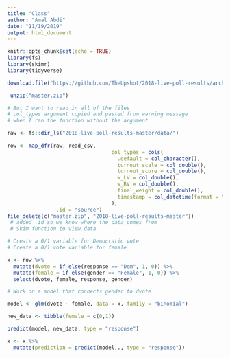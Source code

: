 ```yaml
---
title: "Class"
author: "Amal Abdi"
date: "11/19/2019"
output: html_document
---
```


```r
knitr::opts_chunk$set(echo = TRUE)
library(fs)
library(skimr)
library(tidyverse)
```

```r
download.file("https://github.com/TheUpshot/2018-live-poll-results/archive/master.zip", destfile = "master.zip")
```

```r
 unzip("master.zip")

# But I want to read in all of the files
# col_types argument copied and pasted from warning message
# when I ran the function without the argument

raw <- fs::dir_ls("2018-live-poll-results-master/data/")
 
row <- map_dfr(raw, read_csv,
                                  col_types = cols(
                                    .default = col_character(),
                                    turnout_scale = col_double(),
                                    turnout_score = col_double(),
                                    w_LV = col_double(),
                                    w_RV = col_double(),
                                    final_weight = col_double(),
                                    timestamp = col_datetime(format = "")
                                  ),
                .id = "source")
file_delete(c("master.zip", "2018-live-poll-results-master"))
 # added .id so we know where the data comes from
 # Skim function to view data
```


```r
# Create a 0/1 variable for Democratic vote
# Create a 0/1 vote variable for female

x <- row %>% 
  mutate(dvote = if_else(response == "Dem", 1, 0)) %>% 
  mutate(female = if_else(gender == "Female", 1, 0)) %>% 
  select(dvote, female, response, gender)

# Work on a model that connects gender to dvote

model <- glm(dvote ~ female, data = x, family = "binomial")
```

```r
new_data <- tibble(female = c(0,1))

predict(model, new_data, type = "response")

x <- x %>%
  mutate(prediction = predict(model,., type = "response"))
```

